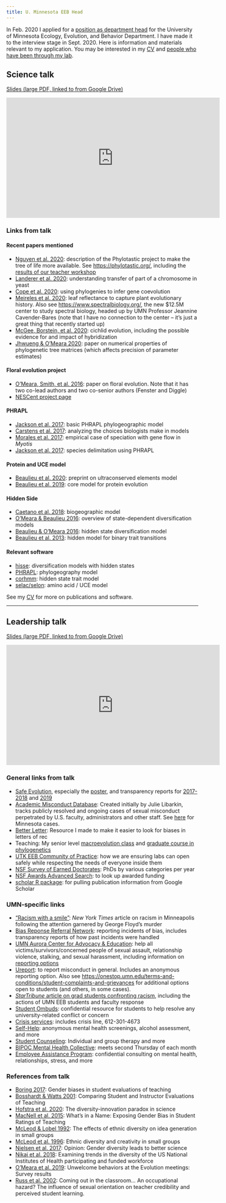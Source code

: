 ```yaml
---
title: U. Minnesota EEB Head
---
```


In Feb. 2020 I applied for a [position as department head](https://cbs.umn.edu/blogs/cbs-connect/ecology-evolution-and-behavior-seeking-department-head-candidates) for the University of Minnesota Ecology, Evolution, and Behavior Department. I have made it to the interview stage in Sept. 2020. Here is information and materials relevant to my application. You may be interested in my [CV](http://brianomeara.info/cv.html) and [people who have been through my lab](http://brianomeara.info/personnel.html).

## Science talk

[Slides (large PDF, linked to from Google Drive)](https://drive.google.com/file/d/1GOQ7Xw11LwN3MMWoUMoMJMNEQcIEmUnn/view)

<iframe width="560" height="315" src="https://www.youtube.com/embed/BvUwQZo_FGM" frameborder="0" allow="accelerometer; autoplay; encrypted-media; gyroscope; picture-in-picture" allowfullscreen></iframe>


### Links from talk


#### Recent papers mentioned

* [Nguyen et al. 2020](https://doi.org/10.1177/1176934319899384): description of the Phylotastic project to make the tree of life more available. See [https://phylotastic.org/](https://phylotastic.org/), including the [results of our teacher workshop](https://jwiggi18.github.io/phyloEd/)
* [Landerer et al. 2020](https://doi.org/10.1186/s12862-020-01649-w): understanding transfer of part of a chromosome in yeast
* [Cope et al. 2020](https://doi.org/10.1186/s12864-020-6761-3): using phylogenies to infer gene coevolution
* [Meireles et al. 2020](https://doi.org/10.1111/nph.16771): leaf reflectance to capture plant evolutionary history. Also see [https://www.spectralbiology.org/](https://www.spectralbiology.org/), the new $12.5M center to study spectral biology, headed up by UMN Professor Jeannine Cavender-Bares (note that I have no connection to the center -- it's just a great thing that recently started up)
* [McGee, Borstein, et al. 2020](https://doi.org/10.1038/s41586-020-2652-7): cichlid evolution, including the possible evidence for and impact of hybridization
* [Jhwueng & O'Meara 2020](https://doi.org/10.1177/1176934320901721): paper on numerical properties of phylogenetic tree matrices (which affects precision of parameter estimates)


#### Floral evolution project

* [O'Meara, Smith, et al. 2016](https://doi.org/10.1098/rspb.2015.2304): paper on floral evolution. Note that it has two co-lead authors and two co-senior authors (Fenster and Diggle)
* [NESCent project page](https://nescent.org/science/awards_summary.php-id=90.html)


#### PHRAPL

* [Jackson et al. 2017](https://doi.org/10.1093/sysbio/syx001): basic PHRAPL phylogeographic model
* [Carstens et al. 2017](https://doi.org/10.1016/j.ympev.2017.08.018): analyzing the choices biologists make in models
* [Morales et al. 2017](https://doi.org/10.1093/sysbio/syw100): empirical case of speciation with gene flow in *Myotis* 
* [Jackson et al. 2017](https://doi.org/10.1093/sysbio/syw117): species delimitation using PHRAPL


#### Protein and UCE model

* [Beaulieu et al. 2020](https://www.biorxiv.org/content/10.1101/2020.05.12.091744v2): preprint on ultraconserved elements model
* [Beaulieu et al. 2019](https://doi.org/10.1093/molbev/msy222): core model for protein evolution


#### Hidden Side

* [Caetano et al. 2018](10.1111/evo.13602): biogeographic model
* [O'Meara & Beaulieu 2016](https://doi.org/10.3732/ajb.1600012): overview of state-dependent diversification models
* [Beaulieu & O'Meara 2016](https://doi.org/10.1093/sysbio/syw022): hidden state diversification model
* [Beaulieu et al. 2013](https://doi.org/10.1093/sysbio/syt034): hidden model for binary trait transitions


#### Relevant software

* [hisse](https://cran.r-project.org/web/packages/hisse/index.html): diversification models with hidden states
* [PHRAPL](http://www.phrapl.org/): phylogeography model
* [corhmm](https://cran.r-project.org/web/packages/corHMM/index.html): hidden state trait model
* [selac/selon](https://cran.r-project.org/web/packages/selac/index.html): amino acid / UCE model

See my [CV](http://brianomeara.info/cv.html) for more on publications and software.


<hr />


## Leadership talk

[Slides (large PDF, linked to from Google Drive)](https://drive.google.com/file/d/1Bvurhw4qnzfQppVGFYi7s4KXzNkPVzCk/view)


<iframe width="560" height="315" src="https://www.youtube.com/embed/LfXevYdz_s0" frameborder="0" allow="accelerometer; autoplay; encrypted-media; gyroscope; picture-in-picture" allowfullscreen></iframe>




### General links from talk

* [Safe Evolution](https://www.evolutionmeetings.org/safe-evolution.html), especially the [poster](https://figshare.com/articles/Unwelcome_behaviors_at_the_Evolution_meetings_Survey_results/8311595), and transparency reports for [2017-2018](https://www.evolutionmeetings.org/uploads/4/8/8/0/48804503/transparency_report.pdf) and [2019](https://www.evolutionmeetings.org/uploads/4/8/8/0/48804503/transparency_report__2019.pdf)
* [Academic Misconduct Database](https://academic-sexual-misconduct-database.org/): Created initially by Julie Libarkin, tracks publicly resolved and ongoing cases of sexual misconduct perpetrated by U.S. faculty, administrators and other staff. See [here](https://academic-sexual-misconduct-database.org/incidents?query=Minnesota) for Minnesota cases.
* [Better Letter](http://brianomeara.info/better-letter.html): Resource I made to make it easier to look for biases in letters of rec 
* Teaching: My senior level [macroevolution class](http://brianomeara.info/eeb464.html) and [graduate course in phylogenetics](http://phylometh.info/)
* [UTK EEB Community of Practice](https://eeb.utk.edu/eeb-community-of-practice/): how we are ensuring labs can open safely while respecting the needs of everyone inside them
* [NSF Survey of Earned Doctorates](https://www.nsf.gov/statistics/srvydoctorates/): PhDs by various categories per year
* [NSF Awards Advanced Search](https://www.nsf.gov/awardsearch/advancedSearch.jsp): to look up awarded funding
* [scholar R package](https://github.com/jkeirstead/scholar): for pulling publication information from Google Scholar


### UMN-specific links

* ["Racism with a smile"](https://www.nytimes.com/2020/06/01/us/minneapolis-racism-minnesota.html): *New York Times* article on racism in Minneapolis following the attention garnered by George Floyd's murder
* [Bias Reponse Referral Network](https://bias-response.umn.edu/): reporting incidents of bias, includes transparency reports of how past incidents were handled
* [UMN Aurora Center for Advocacy & Education](http://aurora.umn.edu/get-help): help all victims/survivors/concerned people of sexual assault, relationship violence, stalking, and sexual harassment, including information on [reporting options](http://aurora.umn.edu/get-help/reporting-options)
* [Ureport](https://compliance.umn.edu/report): to report misconduct in general. Includes an anonymous reporting option. Also see [https://onestop.umn.edu/terms-and-conditions/student-complaints-and-grievances](https://onestop.umn.edu/terms-and-conditions/student-complaints-and-grievances) for additional options open to students (and others, in some cases).
* [*StarTribune* article on grad students confronting racism](https://www.startribune.com/at-university-of-minnesota-students-pressure-faculty-to-confront-racism-in-academia/571908082/), including the actions of UMN EEB students and faculty response
* [Student Ombuds](https://sos.dl.umn.edu/ombuds): confidential resource for students to help resolve any university-related conflict or concern
* [Crisis services](https://counseling.umn.edu/crisis-services): includes crisis line, 612-301-4673
* [Self-Help](https://counseling.umn.edu/self-help): anonymous mental health screenings, alcohol assessment, and more
* [Student Counseling](https://counseling.umn.edu/): Individual and group therapy and more
* [BIPOC Mental Health Collective](https://counseling.umn.edu/bipoc-mental-health-collective): meets second Thursday of each month
* [Employee Assistance Program](https://humanresources.umn.edu/benefits/employee-assistance): confidential consulting on mental health, relationships, stress, and more


### References from talk

* [Boring 2017](https://doi.org/10.1016/j.jpubeco.2016.11.006): Gender biases in student evaluations of teaching
* [Bosshardt & Watts 2001](https://doi.org/10.1080/00220480109595166): Comparing Student and Instructor Evaluations of Teaching
* [Hofstra et al. 2020](https://doi.org/10.1073/pnas.1915378117): The diversity-innovation paradox in science
* [MacNell et al. 2015](https://doi.org/10.1007/s10755-014-9313-4): What’s in a Name: Exposing Gender Bias in Student Ratings of Teaching
* [McLeod & Lobel 1992](https://journals.aom.org/doi/pdf/10.5465/ambpp.1992.17515639): The effects of ethnic diversity on idea generation in small groups
* [McLeod et al. 1996](https://journals.sagepub.com/doi/10.1177/1046496496272003): Ethnic diversity and creativity in small groups
* [Nielsen et al. 2017](https://doi.org/10.1073/pnas.1700616114): Opinion: Gender diversity leads to better science
* [Nikaj et al. 2018](https://faseb.onlinelibrary.wiley.com/doi/epdf/10.1096/fj.201800639): Examining trends in the diversity of the US National Institutes of Health participating and funded workforce
* [O'Meara et al. 2019](https://figshare.com/articles/Unwelcome_behaviors_at_the_Evolution_meetings_Survey_results/8311595): Unwelcome behaviors at the Evolution meetings: Survey results
* [Russ et al. 2002](https://doi.org/10.1080/03634520216516): Coming out in the classroom... An occupational hazard? The influence of sexual orientation on teacher credibility and perceived student learning. 

